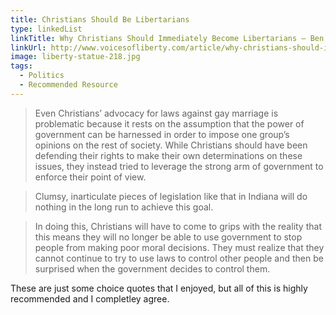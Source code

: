 ```yaml
---
title: Christians Should Be Libertarians
type: linkedList
linkTitle: Why Christians Should Immediately Become Libertarians — Ben Lewis
linkUrl: http://www.voicesofliberty.com/article/why-christians-should-immediately-become-libertarians/
image: liberty-statue-218.jpg
tags:
  - Politics
  - Recommended Resource
---
```


> Even Christians’ advocacy for laws against gay marriage is problematic because it rests on the assumption that the power of government can be harnessed in order to impose one group’s opinions on the rest of society. While Christians should have been defending their rights to make their own determinations on these issues, they instead tried to leverage the strong arm of government to enforce their point of view.

> Clumsy, inarticulate pieces of legislation like that in Indiana will do nothing in the long run to achieve this goal.

> In doing this, Christians will have to come to grips with the reality that this means they will no longer be able to use government to stop people from making poor moral decisions. They must realize that they cannot continue to try to use laws to control other people and then be surprised when the government decides to control them.

These are just some choice quotes that I enjoyed, but all of this is highly recommended and I completley agree.
